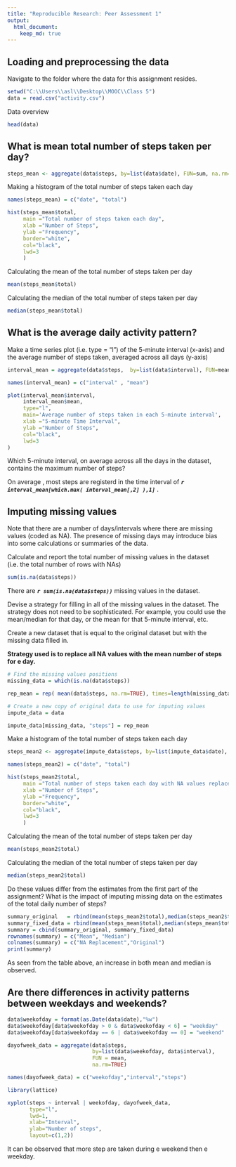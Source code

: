 ```yaml
---
title: "Reproducible Research: Peer Assessment 1"
output: 
  html_document:
    keep_md: true
---
```



## Loading and preprocessing the data
Navigate to the folder where the data for this assignment resides.
```r
setwd("C:\\Users\\asl\\Desktop\\MOOC\\Class 5")
data = read.csv("activity.csv")
```

Data overview 

```r
head(data)
```

## What is mean total number of steps taken per day?

```r
steps_mean <- aggregate(data$steps, by=list(data$date), FUN=sum, na.rm=TRUE)
```

Making a histogram of the total number of steps taken each day

```r
names(steps_mean) = c("date", "total")

hist(steps_mean$total, 
     main ="Total number of steps taken each day", 
     xlab ="Number of Steps", 
     ylab ="Frequency",
     border="white", 
     col="black", 
     lwd=3
     )
```

Calculating the mean of the total number of steps taken per day
```r
mean(steps_mean$total)
```
Calculating the median of the total number of steps taken per day
```r
median(steps_mean$total)
```


## What is the average daily activity pattern?

Make a time series plot (i.e. type = "l") of the 5-minute interval (x-axis) and the average number of steps taken, averaged across all days (y-axis)

```r

interval_mean = aggregate(data$steps,  by=list(data$interval), FUN=mean, na.rm=TRUE)

names(interval_mean) = c("interval" , "mean")

plot(interval_mean$interval, 
     interval_mean$mean, 
     type="l", 
     main='Average number of steps taken in each 5-minute interval',
     xlab ="5-minute Time Interval", 
     ylab ="Number of Steps",
     col="black",
     lwd=3
)

```

Which 5-minute interval, on average across all the days in the dataset, contains the maximum number of steps?

On average , most steps are registerd in the time interval of ***`r interval_mean[which.max( interval_mean[,2] ),1]`*** .


## Imputing missing values

Note that there are a number of days/intervals where there are missing values (coded as NA). The presence of missing days may introduce bias into some calculations or summaries of the data.

Calculate and report the total number of missing values in the dataset (i.e. the total number of rows with NAs)

```r
sum(is.na(data$steps))
```

There are ***`r sum(is.na(data$steps))`*** missing values in the dataset.

Devise a strategy for filling in all of the missing values in the dataset. The strategy does not need to be sophisticated. For example, you could use the mean/median for that day, or the mean for that 5-minute interval, etc.

Create a new dataset that is equal to the original dataset but with the missing data filled in.

**Strategy used is to replace all NA values with the mean number of steps for e day.**

```r

# Find the missing values positions
missing_data = which(is.na(data$steps))

rep_mean = rep( mean(data$steps, na.rm=TRUE), times=length(missing_data))

# Create a new copy of original data to use for imputing values
impute_data = data

impute_data[missing_data, "steps"] = rep_mean

```

Make a histogram of the total number of steps taken each day 

```r
steps_mean2 <- aggregate(impute_data$steps, by=list(impute_data$date), FUN=sum, na.rm=TRUE)

names(steps_mean2) = c("date", "total")

hist(steps_mean2$total, 
     main ="Total number of steps taken each day with NA values replaced", 
     xlab ="Number of Steps", 
     ylab ="Frequency",
     border="white", 
     col="black", 
     lwd=3
     )
```

Calculating the mean of the total number of steps taken per day
```r
mean(steps_mean2$total)
```
Calculating the median of the total number of steps taken per day
```r
median(steps_mean2$total)
```

Do these values differ from the estimates from the first part of the assignment? What is the impact of imputing missing data on the estimates of the total daily number of steps?
```r
summary_original   = rbind(mean(steps_mean2$total),median(steps_mean2$total))
summary_fixed_data = rbind(mean(steps_mean$total),median(steps_mean$total))
summary = cbind(summary_original, summary_fixed_data)
rownames(summary) = c("Mean", "Median")
colnames(summary) = c("NA Replacement","Original")
print(summary)
```
As seen from the table above, an increase in both mean and median is observed.

## Are there differences in activity patterns between weekdays and weekends?

```r
data$weekofday = format(as.Date(data$date),"%w")
data$weekofday[data$weekofday > 0 & data$weekofday < 6] = "weekday"
data$weekofday[data$weekofday == 6 | data$weekofday == 0] = "weekend"

dayofweek_data = aggregate(data$steps, 
                           by=list(data$weekofday, data$interval), 
                           FUN = mean,
                           na.rm=TRUE)

names(dayofweek_data) = c("weekofday","interval","steps")

library(lattice)

xyplot(steps ~ interval | weekofday, dayofweek_data, 
       type="l", 
       lwd=1, 
       xlab="Interval", 
       ylab="Number of steps", 
       layout=c(1,2))
```

It can be observed that more step are taken during e weekend then e weekday.

